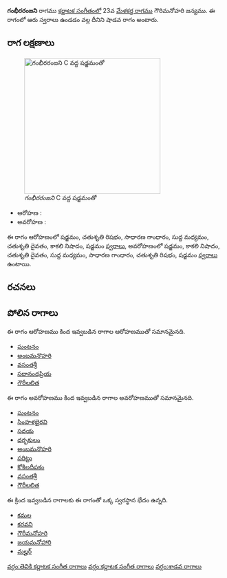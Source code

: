 {{Infobox ragam
	| name          	= గంభీరరంజని
	| synonym	    	= 
	| mela          	= 
	| chakra        	= 
	| janaka        	= 
	| type          	= శాడవ
	| arohanam      	= {{svaraC|S|R2|G2|M1|D2|N3|S'}} 
	| avarohanam    	= {{svaraC|S'|N3|D2|M1|G2|R2|S}}
	| jeeva         	=
	| chhaya        	=
	| nyasa         	=
	| vishesha      	= 
	| equivalent  		= 
}}
{{కర్ణాటక సంగీత రాగాలు}}
'''గంభీరరంజని''' రాగము [[కర్ణాటక సంగీతం]]లో 23వ [[మేళకర్త రాగము]] గౌరిమనోహరి జన్యము.  ఈ రాగంలో ఆరు స్వరాలు ఉండడం వల్ల దీనిని షాడవ రాగం అంటారు.


==రాగ లక్షణాలు==
[[Image:gambhiraranjani_kb2wiki.png|thumb|right|316px|''గంభీరరంజని'' C వద్ద షడ్జమంతో]]

* ఆరోహణ : {{svaraC|S|R2|G2|M1|D2|N3|S'}} 
* అవరోహణ : {{svaraC|S'|N3|D2|M1|G2|R2|S}}

ఈ రాగం ఆరోహణంలో షడ్జమం, చతుశృతి రిషభం, సాధారణ  గాంధారం, సుద్ద మధ్యమం, చతుశృతి దైవతం, కాకలి  నిషాదం, షడ్జమం [[స్వరాలు]], అవరోహణంలో షడ్జమం, కాకలి  నిషాదం, చతుశృతి దైవతం, సుద్ద మధ్యమం, సాధారణ  గాంధారం, చతుశృతి రిషభం, షడ్జమం [[స్వరాలు]] ఉంటాయి.

==రచనలు==



==పోలిన రాగాలు==
ఈ రాగం ఆరోహణము కింద ఇవ్వబడిన రాగాల ఆరోహణముతో సమానమైనది.
* [[ఘంటనం]]
* [[అంబమనొహరి]]
* [[వసంతశ్రీ]]
* [[సదానందప్రియ]]
* [[గౌరీలలిత]]

ఈ రాగం అవరోహణము కింద ఇవ్వబడిన రాగాల అవరోహణముతో సమానమైనది.
* [[ఘంటనం]]
* [[సింహళభైరవి]]
* [[సదయ]]
* [[దర్భకులం]]
* [[అంబమనొహరి]]
* [[సరిట్టు]]
* [[ కోకిలదీపకం]]
* [[వసంతశ్రీ]]
* [[గౌరీలలిత]]

ఈ క్రింద ఇవ్వబడిన రాగాలకు ఈ రాగంతో ఒక్క స్వరస్థాన భేదం ఉన్నది.
* [[కమల]]
* [[కరవని]]
* [[గౌరీమనోహరి]]
* [[జయమనోహారి]]
* [[మల్హర్]]



[[వర్గం:తెవికి కర్ణాటక సంగీత రాగాలు]]
[[వర్గం:కర్ణాటక సంగీత రాగాలు]]
[[వర్గం:శాడవ రాగాలు]]